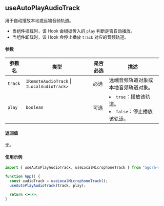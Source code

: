 ## useAutoPlayAudioTrack

用于自动播放本地或远端音频轨道。

- 当组件挂载时，该 Hook 会根据传入的 `play` 判断是否自动播放。
- 当组件卸载时，该 Hook 会停止播放 `track` 对应的音频轨道。

#### 参数

| 参数名  | 类型                                                   | 是否必选 | 描述                                                            |
| ------- | ------------------------------------------------------ | -------- | --------------------------------------------------------------- |
| `track` | `IRemoteAudioTrack` &VerticalLine; `ILocalAudioTrack>` | 必选     | 远端音频轨道对象或本地音频轨道对象。                            |
| `play`  | `boolean`                                              | 可选     | <li>`true`：播放该轨道。</li><li>`false`：停止播放该轨道。</li> |

#### 返回值

无。

#### 使用示例

```jsx
import { useAutoPlayAudioTrack, useLocalMicrophoneTrack } from "agora-rtc-react";

function App() {
  const audioTrack = useLocalMicrophoneTrack();
  useAutoPlayAudioTrack(track, play);

  return <></>;
}
```
